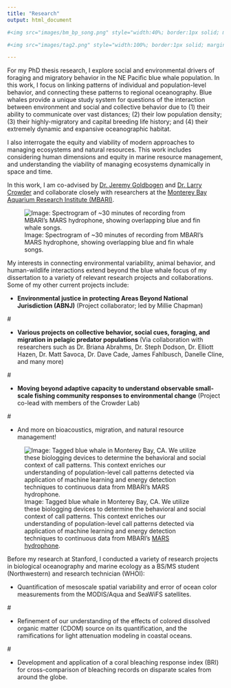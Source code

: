 ```yaml
---
title: "Research"
output: html_document

#<img src="images/bm_bp_song.png" style="width:40%; border:1px solid; margin-right: 20px" align="left">

#<img src="images/tag2.png" style="width:100%; border:1px solid; margin-right: 20px" align="left">

---
```


<style>
p.caption {
  font-size: 0.8em;
}
</style>

<link rel="stylesheet" href="styles.css" type="text/css">

For my PhD thesis research, I explore social and environmental drivers of foraging and migratory behavior in the NE Pacific blue whale population. In this work, I focus on linking patterns of individual and population-level behavior, and connecting these patterns to regional oceanography. Blue whales provide a unique study system for questions of the interaction between environment and social and collective behavior due to (1) their ability to communicate over vast distances; (2) their low population density; (3) their highly-migratory and capital breeding life history; and (4) their extremely dynamic and expansive oceanographic habitat. 

I also interrogate the equity and viability of modern approaches to managing ecosystems and natural resources. This work includes considering human dimensions and equity in marine resource management, and understanding the viability of managing ecosystems dynamically in space and time.

In this work, I am co-advised by [Dr. Jeremy Goldbogen](https://goldbogen.stanford.edu/) and [Dr. Larry Crowder](https://crowderlab.stanford.edu/) and collaborate closely with researchers at the [Monterey Bay Aquarium Research Institute (MBARI)](https://www.mbari.org/technology/solving-challenges/persistent-presence/mars-hydrophone/).


![Image: Spectrogram of ~30 minutes of recording from MBARI's MARS hydrophone, showing overlapping blue and fin whale songs. \label{figurelabel}](images/bm_bp_song.png)

My interests in connecting environmental variability, animal behavior, and human-wildlife interactions extend beyond the blue whale focus of my dissertation to a variety of relevant research projects and collaborations. Some of my other current projects include:


* __Environmental justice in protecting Areas Beyond National Jurisdiction (ABNJ)__
(Project collaborator; led by Millie Chapman)
  
#\newline  

* __Various projects on collective behavior, social cues, foraging, and migration in pelagic predator populations__ (Via collaboration with researchers such as Dr. Briana Abrahms, Dr. Steph Dodson, Dr. Elliott Hazen, Dr. Matt Savoca, Dr. Dave Cade, James Fahlbusch, Danelle Cline, and many more)
    
#\newline

* __Moving beyond adaptive capacity to understand observable small-scale fishing community responses to environmental change__ (Project co-lead with members of the Crowder Lab)

#\newline 

* And more on bioacoustics, migration, and natural resource management!

![Image: Tagged blue whale in Monterey Bay, CA. We utilize these biologging devices to determine the behavioral and social context of call patterns. This context enriches our understanding of population-level call patterns detected via application of machine learning and energy detection techniques to continuous data from MBARI's [MARS hydrophone](https://www.mbari.org/at-sea/cabled-observatory/mars-science-experiments/mars-hydrophone-data/).\label{figurelabel}](images/tag2.png)

Before my research at Stanford, I conducted a variety of research projects in biological oceanography and marine ecology as a BS/MS student (Northwestern) and research technician (WHOI):

* Quantification of mesoscale spatial variability and error of ocean color measurements from the MODIS/Aqua and SeaWiFS satellites.

#\newline 

* Refinement of our understanding of the effects of colored dissolved organic matter (CDOM) source on its quantification, and the ramifications for light attenuation modeling in coastal oceans.

#\newline 

* Development and application of a coral bleaching response index (BRI) for cross-comparison of bleaching records on disparate scales from around the globe.